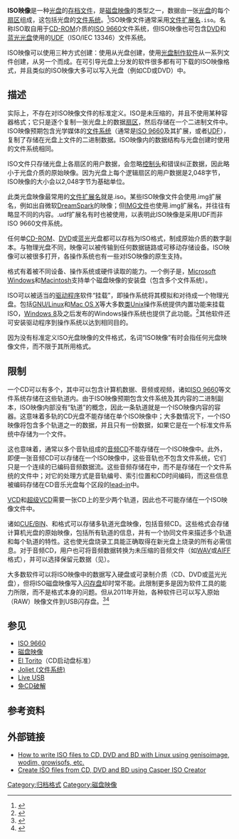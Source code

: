 {{校对翻译}}
{{NoteTA|G1=IT}}
{{Infobox file format
| name = ISO映像
| icon =
| logo = 
| screenshot =
| caption =
| extension = <kbd>.iso</kbd>, <kbd>.img</kbd>
| mime = application/x-iso9660-image
| type code =
| uniform type = public.iso-image
| magic =
| owner =
| genre = [[磁盘映像|磁盘映像]]
| container for =
| contained by =
| extended from =
| extended to =
| standard = [[ISO_9660|ISO 9660]]、[[通用光碟格式|UDF]]
}}

'''ISO映像'''是一种[[光碟|光盘]]的[[存档文件|存档文件]]，是[[磁盘映像|磁盘映像]]的类型之一，数据由一张[[光碟|光盘]]的每个[[磁盘扇区|扇区]]组成，这包括光盘的[[文件系统|文件系统]]。<ref>{{Cite web |title=ISO File |url=http://pcsupport.about.com/od/termsi/g/isofile.htm |accessdate=13 February 2015 |author=Fisher, Tim |publisher=About.com Tech |archive-date=2016-07-06 |archive-url=https://web.archive.org/web/20160706135125/http://pcsupport.about.com/od/termsi/g/isofile.htm |dead-url=yes }}</ref>ISO映像文件通常采用[[文件扩展名|文件扩展名]]<code>.iso</code>。名称ISO取自用于[[CD-ROM|CD-ROM]]介质的[[ISO_9660|ISO 9660]]文件系统，但ISO映像也可包含[[數碼多功能影音光碟|DVD]]和[[蓝光光盘|蓝光光盘]]使用的[[通用光碟格式|UDF]]（ISO/IEC 13346）文件系统。

ISO映像可以使用三种方式创建：使用{{tsl|en|Comparison_of_disc_image_software|磁盘映像软件}}从光盘创建，使用[[光盘制作软件列表|光盘制作软件]]从一系列文件创建，从另一个{{tsl|en|Disk_image#File_formats|磁盘映像文件}}{{tsl|en|Data_conversion|转换}}而成。在可引导光盘上分发的软件很多都有可下载的ISO映像格式，并且类似的ISO映像大多可以写入光盘（例如CD或DVD）中。

== 描述 ==
实际上，不存在对ISO映像文件的标准定义。ISO{{tsl|en|Disc_image|光盘映像}}是未压缩的，并且不使用某种容器格式；它只是逐个复制一张光盘上的数据[[磁盘扇区|扇区]]，然后存储在一个二进制文件中。ISO映像预期包含光学媒体的[[文件系统|文件系统]]（通常是[[ISO_9660|ISO 9660]]及其扩展，或者[[通用光碟格式|UDF]]），复制了存储在光盘上文件的二进制数据。ISO映像内的数据结构与光盘创建时使用的文件系统相同。

ISO文件只存储光盘上各扇区的用户数据，会忽略[[CD-ROM|控制头]]和错误纠正数据，因此略小于光盘介质的原始映像。因为光盘上每个逻辑扇区的用户数据是2,048字节，ISO映像的大小会以2,048字节为基础单位。

此类光盘映像最常用的[[文件扩展名|文件扩展名]]就是.iso。某些ISO映像文件会使用.img扩展名，例如出自微软[[DreamSpark|DreamSpark]]的映像；但[[IMG格式|IMG文件]]也使用.img扩展名，并往往有略显不同的内容。.udf扩展名有时也被使用，以表明此ISO映像是采用UDF而非ISO 9660文件系统。

任何单{{tsl|en|Track_(CD)|轨道 (CD)|轨}}[[CD-ROM|CD-ROM]]、[[數碼多功能影音光碟|DVD]]或[[藍光光碟|蓝光]]光盘都可以存档为ISO格式，制成原始介质的数字副本。与物理光盘不同，映像可以被传输到任何数据链路或可移动存储设备。ISO映像可以被很多{{tsl|en|File_archiver|文件存档软件}}打开，各操作系统也有一些对ISO映像的原生支持。

{{tsl|en|Hybrid_disc|混合光盘}}格式有着被不同设备、操作系统或硬件读取的能力。一个例子是，[[Microsoft_Windows|Microsoft Windows]]和[[Mac電腦|Macintosh]]支持单个磁盘映像的安装盘（包含多个文件系统）。

ISO可以被适当的[[驱动程序|驱动程序]]软件“挂载”，即操作系统将其模拟和对待成一个物理光盘。包括[[Linux|GNU/Linux]]和[[OS_X|Mac OS X]]等大多数[[类Unix|类Unix]]操作系统提供内置功能来挂载ISO，[[Windows_8|Windows 8]]及之后发布的Windows操作系统也提供了此功能。<ref>{{Cite web |title=Windows 8 Explorer will support native mounting of ISO and VHD |url=http://www.extremetech.com/computing/94370-windows-8-explorer-will-support-native-mounting-of-iso-and-vhd |accessdate=2012-05-21 |publisher=[[ExtremeTech|ExtremeTech]] |archive-date=2012-05-31 |archive-url=https://web.archive.org/web/20120531075941/http://www.extremetech.com/computing/94370-windows-8-explorer-will-support-native-mounting-of-iso-and-vhd |dead-url=no }}</ref>其他软件还可安装驱动程序到操作系统以达到相同目的。<span class="cx-segment" data-segmentid="133"></span>

因为没有标准定义ISO光盘映像的文件格式，名词“ISO映像”有时会指任何光盘映像文件，而不限于其所用格式。

== 限制 ==
一个CD可以有多个{{tsl|en|Track_(CD)|轨道 (CD)|轨道}}，其中可以包含计算机数据、音频或视频，诸如[[ISO_9660|ISO 9660]]等文件系统存储在这些轨道内。由于ISO映像预期包含文件系统及其内容的二进制副本，ISO映像内部没有“轨道”的概念，因此一条轨道就是一个ISO映像内容的容器。这意味着多轨的CD光盘不能存储在单个ISO映像中；大多数情况下，一个ISO映像将包含多个轨道之一的数据，并且只有一份数据，如果它是在一个标准文件系统中存储为一个文件。

这也意味着，通常以多个音轨组成的[[CDDA|音频CD]]不能存储在一个ISO映像中。此外，即便一张音频CD可以存储在一个ISO映像中，这些音轨也不包含文件系统，它们只是一个连续的已编码音频数据流。这些音频存储在{{tsl|en|Track_(CD)#Subchannels|2352字节的扇区}}中，而不是存储在一个文件系统的文件中；对它的处理方式是音轨编号、索引位置和CD时间编码，而这些信息被编码存储在CD音乐光盘每个区段的[[光碟燒錄技術|lead-in]]中。

[[影音光碟|VCD]]和[[SVCD|超级VCD]]需要一张CD上的至少两个轨道，因此也不可能存储在一个ISO映像文件中。

诸如[[CUE脚本|CUE/BIN]]、{{tsl|en|CloneCD_Control_File|CCD/IMG}}和{{tsl|en|MDF_and_MDS_file_pair|MDS/MDF}}格式可以存储多轨道光盘映像，包括音频CD。这些格式会存储计算机光盘的原始映像，包括所有轨道的信息，并有一个协同文件来描述多个轨道和每个轨道的特性。这也使光盘烧录工具能正确取得在新光盘上烧录的所有必需信息。对于音频CD，用户也可将音频数据转换为未压缩的音频文件（如[[WAV|WAV]]或[[音频交换文件格式|AIFF]]格式），并可以选择保留元数据（见{{tsl|en|CD_ripping|CD翻录}}）。

大多数软件可以将ISO映像中的数据写入硬盘或可录制介质（CD、DVD或蓝光光盘），但将ISO磁盘映像写入[[闪存盘|闪存盘]]却时常不能。此限制更多是因为软件工具的能力所限，而不是格式本身的问题。但从2011年开始，各种软件已可以写入原始（RAW）映像文件到USB闪存盘。<ref>{{Cite web |title=ISO image to USB conversion |url=http://imagetousb.com/iso-image-to-usb-conversion/ |accessdate=15 February 2015 |publisher=ISO to USB burning tool |archiveurl=https://web.archive.org/web/20150215102916/http://imagetousb.com/iso-image-to-usb-conversion/ |archivedate=2015年2月15日 |deadurl=yes }}</ref><ref>{{Cite web |title=How to Setup Windows 7 or Windows 8 from USB drive? |url=http://www.poweriso.com/tutorials/how-to-make-win7-bootable-usb-drive.htm |accessdate=15 February 2015 |publisher=PowerISO |archive-date=2016-06-20 |archive-url=https://web.archive.org/web/20160620222349/http://www.poweriso.com/tutorials/how-to-make-win7-bootable-usb-drive.htm |dead-url=no }}</ref>

== 参见 ==
* [[ISO_9660|ISO 9660]]
* [[磁盘映像|磁盘映像]]
* [[El_Torito|El Torito]]（CD启动盘标准）
* [[Joliet_(文件系统)|Joliet (文件系统)]]
* [[Live_USB|Live USB]]
* [[免CD破解|免CD破解]]

== 参考资料 ==
{{Reflist}}

== 外部链接 ==
* [http://wiki.archlinux.org/index.php/Optical_disc_drive How to write ISO files to CD, DVD and BD with Linux using genisoimage, wodim, growisofs, etc.]{{Wayback|url=http://wiki.archlinux.org/index.php/Optical_disc_drive |date=20160805080216 }}
* [https://www.cmmsol.com/blog/freeware/casper-iso-creator/ Create ISO files from CD, DVD and BD using Casper ISO Creator]{{Wayback|url=https://www.cmmsol.com/blog/freeware/casper-iso-creator/ |date=20160630015713 }}

{{Disk images}}
[[Category:归档格式|Category:归档格式]]
[[Category:磁盘映像|Category:磁盘映像]]